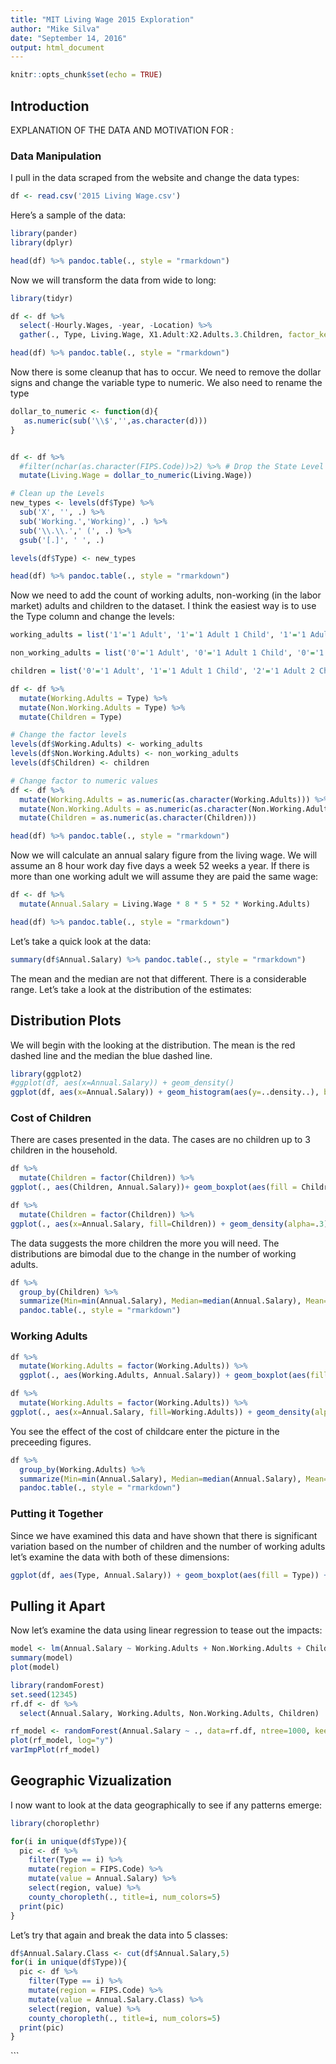 ```yaml
---
title: "MIT Living Wage 2015 Exploration"
author: "Mike Silva"
date: "September 14, 2016"
output: html_document
---
```


```r
knitr::opts_chunk$set(echo = TRUE)
```

## Introduction

EXPLANATION OF THE DATA AND MOTIVATION FOR :

### Data Manipulation 

I pull in the data scraped from the website and change the data types:

```r
df <- read.csv('2015 Living Wage.csv') 
```

Here's a sample of the data:  

```r
library(pander)
library(dplyr)

head(df) %>% pandoc.table(., style = "rmarkdown")
```

Now we will transform the data from wide to long:

```r
library(tidyr)

df <- df %>%
  select(-Hourly.Wages, -year, -Location) %>% 
  gather(., Type, Living.Wage, X1.Adult:X2.Adults.3.Children, factor_key=TRUE) 

head(df) %>% pandoc.table(., style = "rmarkdown")
```

Now there is some cleanup that has to occur.  We need to remove the dollar signs and change the variable type to numeric.  We also need to rename the type
```r
dollar_to_numeric <- function(d){
   as.numeric(sub('\\$','',as.character(d)))
}


df <- df %>%
  #filter(nchar(as.character(FIPS.Code))>2) %>% # Drop the State Level Data
  mutate(Living.Wage = dollar_to_numeric(Living.Wage))

# Clean up the Levels
new_types <- levels(df$Type) %>%
  sub('X', '', .) %>%
  sub('Working.','Working)', .) %>%
  sub('\\.\\.',' (', .) %>%
  gsub('[.]', ' ', .)

levels(df$Type) <- new_types

head(df) %>% pandoc.table(., style = "rmarkdown")
```

Now we need to add the count of working adults, non-working (in the labor market) adults and children to the dataset.  I think the easiest way is to use the Type column and change the levels:

```r
working_adults = list('1'='1 Adult', '1'='1 Adult 1 Child', '1'='1 Adult 2 Children', '1'='1 Adult 3 Children', '1'='2 Adults (One Working)', '1'='2 Adults (One Working) 1 Child', '1'='2 Adults (One Working) 2 Children', '1'='2 Adults (One Working) 3 Children', '2'='2 Adults', '2'='2 Adults 1 Child', '2'='2 Adults 2 Children', '2'='2 Adults 3 Children')

non_working_adults = list('0'='1 Adult', '0'='1 Adult 1 Child', '0'='1 Adult 2 Children', '0'='1 Adult 3 Children', '1'='2 Adults (One Working)', '1'='2 Adults (One Working) 1 Child', '1'='2 Adults (One Working) 2 Children', '1'='2 Adults (One Working) 3 Children', '0'='2 Adults', '2'='2 Adults 1 Child', '0'='2 Adults 2 Children', '0'='2 Adults 3 Children')

children = list('0'='1 Adult', '1'='1 Adult 1 Child', '2'='1 Adult 2 Children', '3'='1 Adult 3 Children', '0'='2 Adults (One Working)', '1'='2 Adults (One Working) 1 Child', '2'='2 Adults (One Working) 2 Children', '3'='2 Adults (One Working) 3 Children', '0'='2 Adults', '1'='2 Adults 1 Child', '2'='2 Adults 2 Children', '3'='2 Adults 3 Children')

df <- df %>%
  mutate(Working.Adults = Type) %>%
  mutate(Non.Working.Adults = Type) %>%
  mutate(Children = Type)

# Change the factor levels
levels(df$Working.Adults) <- working_adults
levels(df$Non.Working.Adults) <- non_working_adults
levels(df$Children) <- children

# Change factor to numeric values
df <- df %>%
  mutate(Working.Adults = as.numeric(as.character(Working.Adults))) %>%
  mutate(Non.Working.Adults = as.numeric(as.character(Non.Working.Adults))) %>%
  mutate(Children = as.numeric(as.character(Children)))

head(df) %>% pandoc.table(., style = "rmarkdown")
```

Now we will calculate an annual salary figure from the living wage.  We will assume an 8 hour work day five days a week 52 weeks a year.  If there is more than one working adult we will assume they are paid the same wage:

```r
df <- df %>%
  mutate(Annual.Salary = Living.Wage * 8 * 5 * 52 * Working.Adults)

head(df) %>% pandoc.table(., style = "rmarkdown")
```

Let's take a quick look at the data:

```r
summary(df$Annual.Salary) %>% pandoc.table(., style = "rmarkdown")
```

The mean and the median are not that different.  There is a considerable range.  Let's take a look at the distribution of the estimates:

## Distribution Plots

We will begin with the looking at the distribution.  The mean is the red dashed line and the median the blue dashed line.

```r
library(ggplot2)
#ggplot(df, aes(x=Annual.Salary)) + geom_density()
ggplot(df, aes(x=Annual.Salary)) + geom_histogram(aes(y=..density..), bins=20, colour="black", fill="white") + geom_density(alpha=.2, fill="#FF6666") + geom_vline(aes(xintercept=mean(Annual.Salary, na.rm=T)), color="red", linetype="dashed", size=1) + geom_vline(aes(xintercept=median(Annual.Salary, na.rm=T)), color="blue", linetype="dashed", size=1)
```

### Cost of Children 

There are cases presented in the data.  The cases are no children up to 3 children in the household.  

```r
df %>%
  mutate(Children = factor(Children)) %>%
ggplot(., aes(Children, Annual.Salary))+ geom_boxplot(aes(fill = Children))

df %>%
  mutate(Children = factor(Children)) %>%
ggplot(., aes(x=Annual.Salary, fill=Children)) + geom_density(alpha=.3)
```

The data suggests the more children the more you will need.  The distributions are bimodal due to the change in the number of working adults.

```r
df %>%
  group_by(Children) %>%
  summarize(Min=min(Annual.Salary), Median=median(Annual.Salary), Mean=mean(Annual.Salary), Max=max(Annual.Salary)) %>%
  pandoc.table(., style = "rmarkdown")
```

### Working Adults

```r
df %>%
  mutate(Working.Adults = factor(Working.Adults)) %>%
  ggplot(., aes(Working.Adults, Annual.Salary)) + geom_boxplot(aes(fill = Working.Adults))

df %>%
  mutate(Working.Adults = factor(Working.Adults)) %>%
ggplot(., aes(x=Annual.Salary, fill=Working.Adults)) + geom_density(alpha=.3)
```

You see the effect of the cost of childcare enter the picture in the preceeding figures.

```r
df %>%
  group_by(Working.Adults) %>%
  summarize(Min=min(Annual.Salary), Median=median(Annual.Salary), Mean=mean(Annual.Salary), Max=max(Annual.Salary)) %>%
  pandoc.table(., style = "rmarkdown")
```

### Putting it Together

Since we have examined this data and have shown that there is significant variation based on the number of children and the number of working adults let's examine the data with both of these dimensions:

```r
ggplot(df, aes(Type, Annual.Salary)) + geom_boxplot(aes(fill = Type)) + theme(axis.text.x=element_blank(), axis.ticks.x=element_blank())
```

## Pulling it Apart

Now let's examine the data using linear regression to tease out the impacts:

```r
model <- lm(Annual.Salary ~ Working.Adults + Non.Working.Adults + Children, df)
summary(model)
plot(model)
```


```r
library(randomForest)
set.seed(12345)
rf.df <- df %>%
  select(Annual.Salary, Working.Adults, Non.Working.Adults, Children)

rf_model <- randomForest(Annual.Salary ~ ., data=rf.df, ntree=1000, keep.forest=FALSE, importance=TRUE)
plot(rf_model, log="y")
varImpPlot(rf_model)
```

## Geographic Vizualization

I now want to look at the data geographically to see if any patterns emerge:

```r
library(choroplethr)

for(i in unique(df$Type)){
  pic <- df %>%
    filter(Type == i) %>%
    mutate(region = FIPS.Code) %>%
    mutate(value = Annual.Salary) %>%
    select(region, value) %>%
    county_choropleth(., title=i, num_colors=5)
  print(pic)
}
```

Let's try that again and break the data into 5 classes:

```r
df$Annual.Salary.Class <- cut(df$Annual.Salary,5)
for(i in unique(df$Type)){
  pic <- df %>%
    filter(Type == i) %>%
    mutate(region = FIPS.Code) %>%
    mutate(value = Annual.Salary.Class) %>%
    select(region, value) %>%
    county_choropleth(., title=i, num_colors=5)
  print(pic)
}
```
  
```